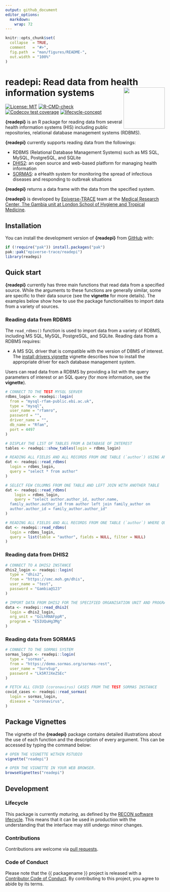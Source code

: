 ```yaml
---
output: github_document
editor_options: 
  markdown: 
    wrap: 72
---
```


<!-- README.md is generated from README.Rmd. Please edit that file. -->
<!-- The code to render this README is stored in .github/workflows/render-readme.yaml -->
<!-- Variables marked with double curly braces will be transformed beforehand: -->
<!-- `packagename` is extracted from the DESCRIPTION file -->
<!-- `gh_repo` is extracted via a special environment variable in GitHub Actions -->


```r
knitr::opts_chunk$set(
  collapse  = TRUE,
  comment   = "#>",
  fig.path  = "man/figures/README-",
  out.width = "100%"
)
```

# readepi: Read data from health information systems <img src="man/figures/logo.svg" align="right" width="130"/>

<!-- badges: start -->
[![License: MIT](https://img.shields.io/badge/License-MIT-yellow.svg)](https://opensource.org/license/mit/)
[![R-CMD-check](https://github.com/epiverse-trace/readepi/actions/workflows/R-CMD-check.yaml/badge.svg)](https://github.com/epiverse-trace/readepi/actions/workflows/R-CMD-check.yaml) [![Codecov test coverage](https://codecov.io/gh/epiverse-trace/readepi/branch/main/graph/badge.svg)](https://app.codecov.io/gh/epiverse-trace/readepi?branch=main) [![lifecycle-concept](https://raw.githubusercontent.com/reconverse/reconverse.github.io/master/images/badge-maturing.svg)](https://www.reconverse.org/lifecycle.html#concept)
<!-- badges: end -->

**{readepi}** is an R package for reading data from several health information systems (HIS) including public repositories, relational database management systems (RDBMS).

**{readepi}** currently supports reading data from the followings:

-   RDBMS (Relational Database Management Systems) such as MS SQL,  MySQL, PostgreSQL, and SQLite\ 
-   [DHIS2](https://dhis2.org/about/): an open source and web-based platform for managing health information\
-   [SORMAS](https://sormas.org/): a eHealth system for monitoring the spread of infectious diseases and responding to outbreak situations

**{readepi}** returns a data frame with the data from the specified system.

**{readepi}** is developed by [Epiverse-TRACE](https://data.org/initiatives/epiverse/) team at the [Medical Research Center, The Gambia unit at London School of Hygiene and Tropical Medicine](https://www.lshtm.ac.uk/research/units/mrc-gambia).


## Installation

You can install the development version of **{readepi}** from [GitHub](https://github.com/epiverse-trace/readepi) with:

```r
if (!require("pak")) install.packages("pak")
pak::pak("epiverse-trace/readepi")
library(readepi)
```

## Quick start

**{readepi}** currently has three main functions that read data from a specified source. While the arguments to these functions are generally similar, some are specific to their data source (see the **vignette** for more details). The examples below show how to use the package functionalities to import data from a variety of sources.

### Reading data from RDBMS

The `read_rdbms()` function is used to import data from a variety of RDBMS, including MS SQL, MySQL, PostgreSQL, and SQLite. Reading data from a RDBMS requires:

* A MS SQL driver that is compatible with the version of DBMS of interest. The
[install drivers vignette](./vignettes/install_drivers.Rmd) vignette describes how to install the appropriate driver for each database management system.

Users can read data from a RDBMS by providing a list with the query parameters of interest or an SQL query (for more information, see the **vignette**). 

```r
# CONNECT TO THE TEST MYSQL SERVER
rdbms_login <- readepi::login(
  from = "mysql-rfam-public.ebi.ac.uk",
  type = "mysql",
  user_name = "rfamro",
  password = "",
  driver_name = "",
  db_name = "Rfam",
  port = 4497
)

# DISPLAY THE LIST OF TABLES FROM A DATABASE OF INTEREST
tables <- readepi::show_tables(login = rdbms_login)

# READING ALL FIELDS AND ALL RECORDS FROM ONE TABLE (`author`) USING AN SQL QUERY
dat <- readepi::read_rdbms(
  login = rdbms_login,
  query = "select * from author"
)

# SELECT FEW COLUMNS FROM ONE TABLE AND LEFT JOIN WITH ANOTHER TABLE
dat <- readepi::read_rdbms(
    login = rdbms_login,
    query = "select author.author_id, author.name,
  family_author.author_id from author left join family_author on
  author.author_id = family_author.author_id"
)

# READING ALL FIELDS AND ALL RECORDS FROM ONE TABLE (`author`) WHERE QUERY PARAMETERS ARE SPECIFIED AS A LIST
dat <- readepi::read_rdbms(
  login = rdbms_login,
  query = list(table = "author", fields = NULL, filter = NULL)
)
```

### Reading data from DHIS2

```r
# CONNECT TO A DHIS2 INSTANCE
dhis2_login <- readepi::login(
  type = "dhis2",
  from = "https://smc.moh.gm/dhis",
  user_name = "test",
  password = "Gambia@123"
)

# IMPORT DATA FROM DHIS2 FOR THE SPECIFIED ORGANISATION UNIT AND PROGRAM IDs
data <- readepi::read_dhis2(
  login = dhis2_login,
  org_unit = "GcLhRNAFppR",
  program = "E5IUQuHg3Mg"
)
```

### Reading data from SORMAS

```r
# CONNECT TO THE SORMAS SYSTEM
sormas_login <- readepi::login(
  type = "sormas",
  from = "https://demo.sormas.org/sormas-rest",
  user_name = "SurvSup",
  password = "Lk5R7JXeZSEc"
)

# FETCH ALL COVID (coronavirus) CASES FROM THE TEST SORMAS INSTANCE
covid_cases <- readepi::read_sormas(
  login = sormas_login,
  disease = "coronavirus",
)
```

## Package Vignettes

The vignette of the **{readepi}** package contains detailed illustrations about the use of each function and the description of every argument. This can be accessed by typing the command below:

```r
# OPEN THE VIGNETTE WITHIN RSTUDIO
vignette("readepi")

# OPEN THE VIGNETTE IN YOUR WEB BROWSER.
browseVignettes("readepi")
```

## Development

### Lifecycle

This package is currently *maturing*, as defined by the [RECON software
lifecycle](https://www.reconverse.org/lifecycle.html). This means that it can be used in production with the understanding that the interface may still undergo minor changes.


### Contributions

Contributions are welcome via [pull requests](https://github.com/{{ gh_repo }}/pulls).

### Code of Conduct

Please note that the {{ packagename }} project is released with a 
[Contributor Code of Conduct](https://github.com/epiverse-trace/.github/blob/main/CODE_OF_CONDUCT.md).
By contributing to this project, you agree to abide by its terms.
